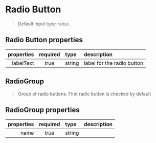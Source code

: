 
<Meta of={RadiobuttonStories} />

# Radio Button

> Default input type `radio`.

## Radio Button properties

| properties | required | type   | description                |
| ---------: | :------: | :----- | :------------------------- |
|  labelText |   true   | string | label for the radio button |

<Canvas />

## RadioGroup

> Group of radio buttons. First radio button is checked by default

## RadioGroup properties

| properties | required | type   | description |
| ---------: | :------: | :----- | :---------- |
|       name |   true   | string |             |

<Canvas />
